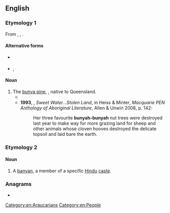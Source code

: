 ==English==

===Etymology 1===
From {{der|en|yxg|bunya bunya}}, {{der|en|gbw|bunyi}}, {{der|en|wkw|bunyi}}.

====Alternative forms====
*{{l|en|bunna bunna}} {{i|obsolete}}
*{{l|en|bunya bunya}}, {{l|en|bunyah-bunyah}}

====Noun====
{{en-noun}}

# The [[bunya pine]], {{taxlink|Araucaria bidwillii|species|noshow=1}}, native to Queensland. {{defdate|from 19th c.}}
#* {{quote-book|lang=en|title=Under the Southern Cross|author=Maturin Murray Ballou|year=1887|passage=The palm takes the place of the eucalyptus to a certain extent, and the woods teem with the '''bunya-bunya''', — a very desirable and ornamental tree, which belongs to the pine family.}}
#*'''1993''', {{w|Philip McLaren}}, ''Sweet Water…Stolen Land'', in Heiss & Minter, ''Macquarie PEN Anthology of Aboriginal Literature'', Allen & Unwin 2008, p. 142:
#*:Her three favourite '''bunyah-bunyah''' nut trees were destroyed last year to make way for more grazing land for sheep and other animals whose cloven hooves destroyed the delicate topsoil and laid bare the earth.

===Etymology 2===
{{rfelite|en}}

====Noun====
{{en-noun}}

# {{lb|en|dated|India}} A [[banyan]], a member of a specific [[Hindu]] [[caste]].

===Anagrams===
* {{anagrams|en|a=abnuy|Yanbu|unbay}}

[[Category:en:Araucarians]]
[[Category:en:People]]